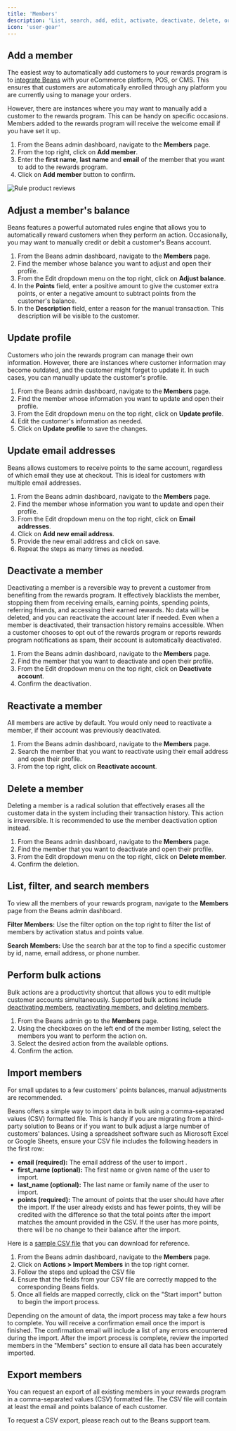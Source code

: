 ```yaml
---
title: 'Members'
description: 'List, search, add, edit, activate, deactivate, delete, or adjust balance for a member.'
icon: 'user-gear'
---
```


## Add a member

The easiest way to automatically add customers to your rewards program is to
[integrate Beans](/integrations) with your eCommerce platform, POS, or CMS.
This ensures that customers are automatically enrolled
through any platform you are currently using to manage your orders.

However, there are instances where you may want to manually add a customer to the rewards program.
This can be handy on specific occasions.
Members added to the rewards program will receive the welcome email if you have set it up.

1. From the Beans admin dashboard, navigate to the **Members** page.
2. From the top right, click on **Add member**.
3. Enter the **first name**, **last name** and **email** of the member that you want to add to the rewards program.
4. Click on **Add member** button to confirm.

<Frame>
  <img
    src="/assets/images/admin/members/add-member.gif"
    alt="Rule product reviews"
    style={{ borderRadius: '0.5rem' }}
  />
</Frame>

## Adjust a member's balance

Beans features a powerful automated rules engine that allows you to automatically
reward customers when they perform an action. Occasionally,
you may want to manually credit or debit a customer's Beans account.

1. From the Beans admin dashboard, navigate to the **Members** page.
2. Find the member whose balance you want to adjust and open their profile.
3. From the Edit dropdown menu on the top right, click on **Adjust balance**.
4. In the **Points** field, enter a positive amount to give the customer extra points,
   or enter a negative amount to subtract points from the customer's balance.
5. In the **Description** field, enter a reason for the manual transaction.
   This description will be visible to the customer.

## Update profile

Customers who join the rewards program can manage their own information.
However, there are instances where customer information may become outdated,
and the customer might forget to update it. In such cases, you can manually update the customer's profile.

1. From the Beans admin dashboard, navigate to the **Members** page.
2. Find the member whose information you want to update and open their profile.
3. From the Edit dropdown menu on the top right, click on **Update profile**.
4. Edit the customer's information as needed.
5. Click on **Update profile** to save the changes.

## Update email addresses

Beans allows customers to receive points to the same account,
regardless of which email they use at checkout.
This is ideal for customers with multiple email addresses.

1. From the Beans admin dashboard, navigate to the **Members** page.
2. Find the member whose information you want to update and open their profile.
3. From the Edit dropdown menu on the top right, click on **Email addresses**.
4. Click on **Add new email address**.
5. Provide the new email address and click on save.
6. Repeat the steps as many times as needed.

## Deactivate a member

Deactivating a member is a reversible way to prevent a customer from benefiting from the rewards program.
It effectively blacklists the member, stopping them from receiving emails, earning points, spending points,
referring friends, and accessing their earned rewards. No data will be deleted, and you can reactivate
the account later if needed. Even when a member is deactivated, their transaction history remains accessible.
When a customer chooses to opt out of the rewards program or reports rewards program notifications as spam,
their account is automatically deactivated.

1. From the Beans admin dashboard, navigate to the **Members** page.
2. Find the member that you want to deactivate and open their profile.
3. From the Edit dropdown menu on the top right, click on **Deactivate account**.
4. Confirm the deactivation.

## Reactivate a member

All members are active by default. You would only need to reactivate a member,
if their account was previously deactivated.

1. From the Beans admin dashboard, navigate to the **Members** page.
2. Search the member that you want to reactivate using their email address and open their profile.
3. From the top right, click on **Reactivate account**.

## Delete a member

Deleting a member is a radical solution that effectively erases all the customer data in
the system including their transaction history. This action is irreversible. It is recommended
to use the member deactivation option instead.

1. From the Beans admin dashboard, navigate to the **Members** page.
2. Find the member that you want to deactivate and open their profile.
3. From the Edit dropdown menu on the top right, click on **Delete member**.
4. Confirm the deletion.

## List, filter, and search members

To view all the members of your rewards program, navigate to the **Members** page from the Beans admin dashboard.

**Filter Members:** Use the filter option on the top right to filter the
list of members by activation status and points value.

**Search Members:** Use the search bar at the top to find a specific customer
by id, name, email address, or phone number.

## Perform bulk actions

Bulk actions are a productivity shortcut that allows you to edit multiple customer accounts simultaneously.
Supported bulk actions include [deactivating members](#deactivate-a-member),
[reactivating members](#reactivate-a-member), and [deleting members](#delete-a-member).

1. From the Beans admin go to the **Members** page.
2. Using the checkboxes on the left end of the member listing, select the members you want to perform the action on.
3. Select the desired action from the available options.
4. Confirm the action.

## Import members

<Tip>For small updates to a few customers' points balances, manual adjustments are recommended.</Tip>

Beans offers a simple way to import data in bulk using a comma-separated values (CSV) formatted file.
This is handy if you are migrating from a third-party solution to Beans or
if you want to bulk adjust a large number of customers' balances.
Using a spreadsheet software such as Microsoft Excel or Google Sheets,
ensure your CSV file includes the following headers in the first row:

- **email (required):** The email address of the user to import .
- **first_name (optional):** The first name or given name of the user to import.
- **last_name (optional):** The last name or family name of the user to import.
- **points (required):** The amount of points that the user should have after the import.
  If the user already exists and has fewer points, they will be credited with the difference
  so that the total points after the import matches the amount provided in the CSV.
  If the user has more points, there will be no change to their balance after the import.

<Info>
  Here is a <a href="/assets/images/admin/members/beans-import-members.csv" download>sample CSV file</a> that
  you can download for reference.
</Info>

1. From the Beans admin dashboard, navigate to the **Members** page.
2. Click on **Actions > Import Members** in the top right corner.
3. Follow the steps and upload the CSV file
4. Ensure that the fields from your CSV file are correctly mapped to the corresponding Beans fields.
5. Once all fields are mapped correctly, click on the "Start import" button to begin the import process.

Depending on the amount of data, the import process may take a few hours to complete.
You will receive a confirmation email once the import is finished.
The confirmation email will include a list of any errors encountered during the import.
After the import process is complete, review the imported members in the "Members"
section to ensure all data has been accurately imported.

## Export members

You can request an export of all existing members in your rewards program in a
comma-separated values (CSV) formatted file. The CSV file will contain at
least the email and points balance of each customer.

To request a CSV export, please reach out to the Beans support team.
